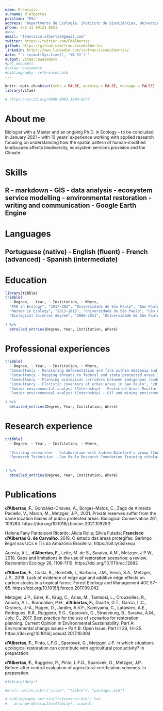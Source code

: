 ```yaml
---
name: Francisco
surname: d'Albertas
position: "MSc"
address: "Departmento de Ecologia, Instituto de Biosciências, Universidade de São Paulo"
phone: +55 11 99121 8851
#www: 
email: "francisco.albertas@gmail.com"
twitter: https://twitter.com/FdAlbertas
github: https://github.com/franciscodalbertas
linkedin: https://www.linkedin.com/in/franciscodalbertas/
date: "`r format(Sys.time(), '%B %Y')`"
output: vitae::awesomecv
#pdf_document
#vitae::awesomecv
#bibliography: references.bib  
---
```


```r
knitr::opts_chunk$set(echo = FALSE, warning = FALSE, message = FALSE)
library(vitae)

# https://orcid.org/0000-0003-1684-0277

```

# About me

Biologist with a Master and an ongoing Ph.D. in Ecology – to be concluded in January 2021 – with 10 years’ experience working with applied research focusing on understanding how the spatial pattern of human-modified landscapes affects biodiversity, ecosystem services provision and the Climate. 

# Skills

## R - markdown - GIS  - data analysis - ecosystem service modelling - environmental restoration - writing and communication - Google Earth Engine 

# Languages

## Portuguese (native) - English (fluent) - French (advanced) - Spanish (intermediate)


# Education

```r
library(tibble)
tribble(
  ~ Degree, ~ Year, ~ Institution, ~ Where,
  "PhD in Ecology", "2017-202", "Universidade de São Paulo", "São Paulo, Brasil",
  "Master in Ecology", "2013-2015", "Universidade de São Paulo", "São Paulo, Brasil",
  "Biological Sciences degree", "2006-2011", "Universidade de São Paulo", "São Paulo, Brasil",
  
) %>% 
  detailed_entries(Degree, Year, Institution, Where)
```

# Professional experiences

```r
tribble(
  ~ Degree, ~ Year, ~ Institution, ~ Where,
  "Consultancy - Monitoring deforestation and fire within Amazonia and Cerrado protected areas", "2020-2021", "World Wildlife Fund - WWF Brazil ", "São Paulo, Brasil",
  "Consultancy - Mapping threats to federal and state protected areas in Brazil", "2017-2018", "Instituto Socioambiental - ISA ", "São Paulo, Brasil",
  "Consultancy - Planning ecological corridors between indigenous lands", "2016", "Klabin s/a Papel e Celulose ", "Paraná, Brasil",
  "Consultancy - Floristic inventory of urban areas in Sao Paulo", "2016", "Bloomberg Philanthropies e Global Road Safety ", "São Paulo, Brasil",
  "Junior environmental analyst (Internship) - Protected Areas Monitoring Programe", "2012-2013", "Instituto Socioambiental - ISA", "São Paulo, Brasil",
  "Junior environmental analyst (Internship) - Oil and mining environmental impact evaluation ", "2011-2012", "Mineral Engenharia e Ambiente", "São Paulo, Brasil",
  
) %>% 
  detailed_entries(Degree, Year, Institution, Where)
```

\newpage

# Research experience

```r
tribble(
  ~ Degree, ~ Year, ~ Institution, ~ Where,
  
  "Visiting researcher - Colaboration with Andrew Balmford's group (Conservation Science Group)", "2020-2021", "University of Cambridge ", "Cambridge, United Kingdom",
  "Research Technician - Sao Paulo Research Foundation Training scholarship  to be part of the Biodiversity and Ecosystem Service Scenarios Network (ScenNet)", "2015-2017", "Laboratório de Ecologia da Paisagem e Conservação-LEPaC(Departmento de Ecologia, Universidade de São Paulo) ", "São Paulo, Brasil",
  
  
) %>% 
  detailed_entries(Degree, Year, Institution, Where)
```

# Publications

**d’Albertas, F.**, González-Chaves, A., Borges-Matos, C., Zago de Almeida Paciello, V., Maron, M., Metzger, J.P., 2021. Private reserves suffer from the same location biases of public protected areas. Biological Conservation 261, 109283. https://doi.org/10.1016/j.biocon.2021.109283

Helena Fany Pantaleoni RIcardo; Alicia Rolla; Silvia Futada; **Francisco d'Albertas G. de Carvalho**. 2019. O estado das áreas protegifas: Garimpo ilegal nas UCs e TIs da Amazônia Brasileira. https://bit.ly/3sIxequ

Acosta, A.L., **d’Albertas, F.**, Leite, M. de S., Saraiva, A.M., Metzger, J.P.W., 2018. Gaps and limitations in the use of restoration scenarios: a review. Restoration Ecology 26, 1108–1119. https://doi.org/10.1111/rec.12882

**d’Albertas, F.**, Costa, K., Romitelli, I., Barbosa, J.M., Vieira, S.A., Metzger, J.P., 2018. Lack of evidence of edge age and additive edge effects on carbon stocks in a tropical forest. Forest Ecology and Management 407, 57–65. https://doi.org/10.1016/j.foreco.2017.09.042

Metzger, J.P., Esler, K., Krug, C., Arias, M., Tambosi, L., Crouzeilles, R., Acosta, A.L., Brancalion, P.H., **d’Albertas, F.**, Duarte, G.T., Garcia, L.C., Grytnes, J.-A., Hagen, D., Jardim, A.V.F., Kamiyama, C., Latawiec, A.E., Rodrigues, R.R., Ruggiero, P.G., Sparovek, G., Strassburg, B., Saraiva, A.M., Joly, C., 2017. Best practice for the use of scenarios for restoration planning. Current Opinion in Environmental Sustainability, Part A: Environmental change issues • Part B: Open Issue, Part III 29, 14–25. https://doi.org/10.1016/j.cosust.2017.10.004

**d’Albertas, F.**, Pinto, L.F.G., Sparovek, G., Metzger. J.P. In which situations ecological restoration can contribute with agricultural productivity? In preparation.

**d’Albertas, F.**, Ruggiero, P.,  Pinto, L.F.G., Sparovek, G., Metzger, J.P. Before-after control evaluation of agricultural certification schemes. In preparation.

```r
#library(dplyr)

#knitr::write_bib(c("vitae", "tibble"), "packages.bib")

# bibliography_entries("references.bib") %>%
#   arrange(desc(author$family), issued)
```


